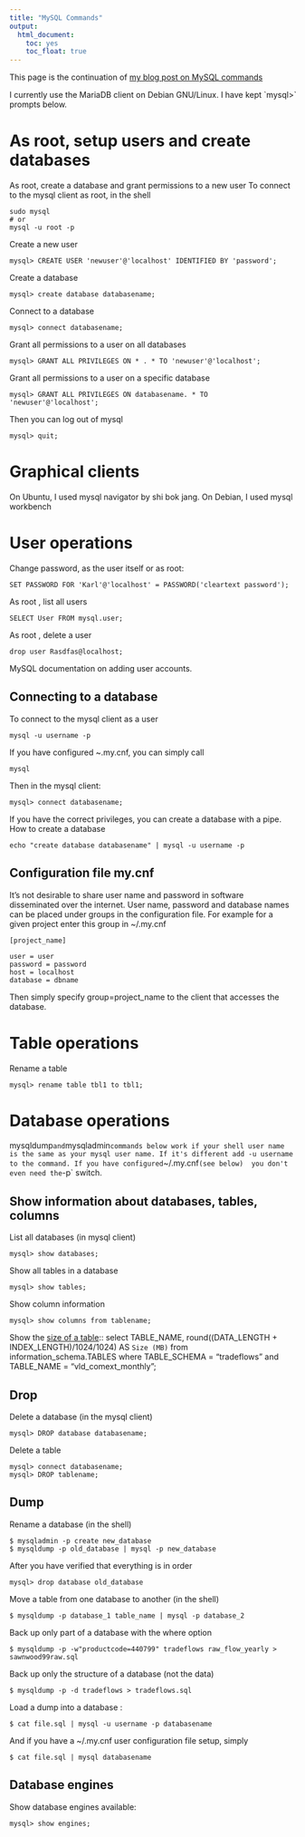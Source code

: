 ```yaml
---
title: "MySQL Commands"
output: 
  html_document: 
    toc: yes
    toc_float: true
---
```


This page is the continuation of [my blog post on MySQL commands](https://paulremote.blogspot.de/2013/12/mysql-commands.html)

I currently use the MariaDB client on Debian GNU/Linux.
I have kept `mysql>̀  prompts below. 

# As root, setup users and create databases
 As root, create a database and grant permissions to a new user
To connect to the mysql client as root, in the shell

    sudo mysql 
    # or
    mysql -u root -p 

Create a new user

    mysql> CREATE USER 'newuser'@'localhost' IDENTIFIED BY 'password';

Create a database

    mysql> create database databasename;

Connect to a database

    mysql> connect databasename;

Grant all permissions to a user on all databases

    mysql> GRANT ALL PRIVILEGES ON * . * TO 'newuser'@'localhost';

Grant all permissions to a user on a specific database

    mysql> GRANT ALL PRIVILEGES ON databasename. * TO 'newuser'@'localhost';

Then you can log out of mysql

    mysql> quit;


# Graphical clients
On Ubuntu, I used mysql navigator by shi bok jang.
On Debian, I used  mysql workbench


# User operations
Change password, as the user itself or as root:

    SET PASSWORD FOR 'Karl'@'localhost' = PASSWORD('cleartext password');

As root , list all users

    SELECT User FROM mysql.user;

As root , delete a user

    drop user Rasdfas@localhost;

MySQL documentation on adding user accounts.


## Connecting to a database

To connect to the mysql client as a user

    mysql -u username -p 

If you have configured ~.my.cnf, you can simply call

    mysql

Then in the mysql client:

    mysql> connect databasename;

If you have the correct privileges, you can create a database with a pipe. How to create a database

    echo "create database databasename" | mysql -u username -p 

## Configuration file my.cnf
It's not desirable to share user name and password in software disseminated over the internet. User name, password and database names can be placed under groups in the configuration file. For example for a given project enter this group in ~/.my.cnf

    [project_name]

    user = user
    password = password
    host = localhost
    database = dbname

Then simply specify group=project_name to the client that accesses the database. 

# Table operations

Rename a table

    mysql> rename table tbl1 to tbl1;

# Database operations

mysqldump` and `mysqladmin` commands below work if your shell user name is the same as your mysql user name. If it's different add -u username to the command.
If you have configured `~/.my.cnf` (see below)  you don't even need the `-p` switch.


## Show information about databases, tables, columns

List all databases (in mysql client)

    mysql> show databases; 

Show all tables in a database

    mysql> show tables;

Show column information

    mysql> show columns from tablename;

Show the [size of a table](https://chartio.com/resources/tutorials/how-to-get-the-size-of-a-table-in-mysql/)::
    select TABLE_NAME, round((DATA_LENGTH + INDEX_LENGTH)/1024/1024) AS `Size (MB)`  from information_schema.TABLES where TABLE_SCHEMA = "tradeflows" and TABLE_NAME = "vld_comext_monthly"; 


## Drop

Delete a database (in the mysql client)

    mysql> DROP database databasename;

Delete a table 

    mysql> connect databasename;
    mysql> DROP tablename;

## Dump

Rename a database  (in the shell)

    $ mysqladmin -p create new_database
    $ mysqldump -p old_database | mysql -p new_database

After you have verified that everything is in order

    mysql> drop database old_database

Move a table from one database to another (in the shell)

    $ mysqldump -p database_1 table_name | mysql -p database_2 

Back up only part of a database with the where option

    $ mysqldump -p -w"productcode=440799" tradeflows raw_flow_yearly > sawnwood99raw.sql

Back up only the structure of a database (not the data)

    $ mysqldump -p -d tradeflows > tradeflows.sql

Load a dump into a database :

    $ cat file.sql | mysql -u username -p databasename

And if you have a ~/.my.cnf user configuration file setup, simply

    $ cat file.sql | mysql databasename


## Database engines

Show database engines available:

    mysql> show engines;

